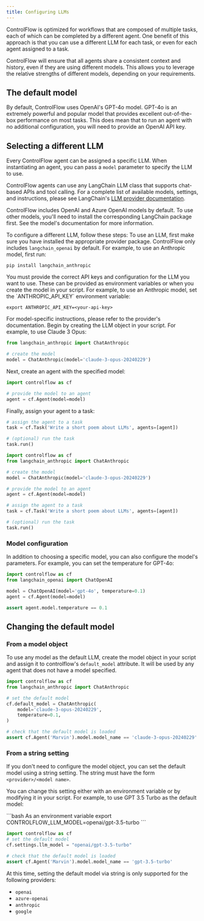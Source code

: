 ```yaml
---
title: Configuring LLMs
---
```


ControlFlow is optimized for workflows that are composed of multiple tasks, each of which can be completed by a different agent. One benefit of this approach is that you can use a different LLM for each task, or even for each agent assigned to a task. 

ControlFlow will ensure that all agents share a consistent context and history, even if they are using different models. This allows you to leverage the relative strengths of different models, depending on your requirements. 

## The default model

By default, ControlFlow uses OpenAI's GPT-4o model. GPT-4o is an extremely powerful and popular model that provides excellent out-of-the-box performance on most tasks. This does mean that to run an agent with no additional configuration, you will need to provide an OpenAI API key. 

## Selecting a different LLM

Every ControlFlow agent can be assigned a specific LLM. When instantiating an agent, you can pass a `model` parameter to specify the LLM to use. 

ControlFlow agents can use any LangChain LLM class that supports chat-based APIs and tool calling. For a complete list of available models, settings, and instructions, please see LangChain's [LLM provider documentation](https://python.langchain.com/docs/integrations/chat/).

<Tip>
ControlFlow includes OpenAI and Azure OpenAI models by default. To use other models, you'll need to install the corresponding LangChain package first. See the model's documentation for more information.
</Tip>


To configure a different LLM, follow these steps:
<Steps>
<Step title="Install required packages">
To use an LLM, first make sure you have installed the appropriate provider package. ControlFlow only includes `langchain_openai` by default. For example, to use an Anthropic model, first run:
```
pip install langchain_anthropic
```
</Step>
<Step title="Configure API keys">
You must provide the correct API keys and configuration for the LLM you want to use. These can be provided as environment variables or when you create the model in your script. For example, to use an Anthropic model, set the `ANTHROPIC_API_KEY` environment variable:

```
export ANTHROPIC_API_KEY=<your-api-key>
```
For model-specific instructions, please refer to the provider's documentation.
</Step>
<Step title="Create the model">
Begin by creating the LLM object in your script. For example, to use Claude 3 Opus:

```python
from langchain_anthropic import ChatAnthropic

# create the model
model = ChatAnthropic(model='claude-3-opus-20240229')
```
</Step>
<Step title="Pass the model to an agent">
Next, create an agent with the specified model:

```python
import controlflow as cf

# provide the model to an agent
agent = cf.Agent(model=model)
```
</Step>
<Step title='Assign the agent to a task'>
Finally, assign your agent to a task:

```python
# assign the agent to a task
task = cf.Task('Write a short poem about LLMs', agents=[agent])

# (optional) run the task
task.run()
```
</Step>
</Steps>

<Accordion title="Click here to copy the entire example script">

```python
import controlflow as cf
from langchain_anthropic import ChatAnthropic

# create the model
model = ChatAnthropic(model='claude-3-opus-20240229')

# provide the model to an agent
agent = cf.Agent(model=model)

# assign the agent to a task
task = cf.Task('Write a short poem about LLMs', agents=[agent])

# (optional) run the task
task.run()
```
</Accordion>

### Model configuration

In addition to choosing a specific model, you can also configure the model's parameters. For example, you can set the temperature for GPT-4o:

```python
import controlflow as cf
from langchain_openai import ChatOpenAI

model = ChatOpenAI(model='gpt-4o', temperature=0.1)
agent = cf.Agent(model=model)

assert agent.model.temperature == 0.1
```

## Changing the default model

### From a model object

To use any model as the default LLM, create the model object in your script and assign it to controlflow's `default_model` attribute. It will be used by any agent that does not have a model specified.

```python
import controlflow as cf
from langchain_anthropic import ChatAnthropic

# set the default model
cf.default_model = ChatAnthropic(
    model='claude-3-opus-20240229', 
    temperature=0.1,
)

# check that the default model is loaded
assert cf.Agent('Marvin').model.model_name == 'claude-3-opus-20240229'
```
### From a string setting

If you don't need to configure the model object, you can set the default model using a string setting. The string must have the form `<provider>/<model name>`.


You can change this setting either with an environment variable or by modifying it in your script. For example, to use GPT 3.5 Turbo as the default model:

<CodeGroup>
```bash As an environment variable
export CONTROLFLOW_LLM_MODEL=openai/gpt-3.5-turbo
```

```python In your script
import controlflow as cf
# set the default model
cf.settings.llm_model = "openai/gpt-3.5-turbo"

# check that the default model is loaded
assert cf.Agent('Marvin').model.model_name == 'gpt-3.5-turbo'
```
</CodeGroup>


At this time, setting the default model via string is only supported for the following providers:
- `openai`
- `azure-openai`
- `anthropic`
- `google`